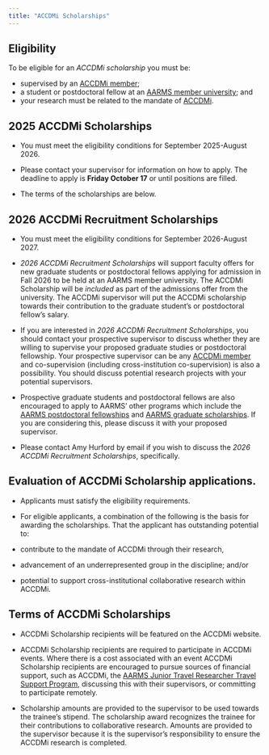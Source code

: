 ```yaml
---
title: "ACCDMi Scholarships"
---
```


## Eligibility

To be eligible for an *ACCDMi scholarship* you must be:

- supervised by an [ACCDMi member](https://ahurford.github.io/accdmi-website/members.html);
- a student or postdoctoral fellow at an [AARMS member university](https://aarms.math.ca/about/affiliated/); and
- your research must be related to the mandate of [ACCDMi](https://ahurford.github.io/accdmi-website/).

## 2025 ACCDMi Scholarships

- You must meet the eligibility conditions for September 2025-August 2026.

- Please contact your supervisor for information on how to apply. The deadline to apply is **Friday October 17** or until positions are filled.

- The terms of the scholarships are below.

## 2026 ACCDMi Recruitment Scholarships

- You must meet the eligibility conditions for September 2026-August 2027.

- *2026 ACCDMi Recruitment Scholarships* will support faculty offers for new graduate students or postdoctoral fellows applying for admission in Fall 2026 to be held at an AARMS member university. The ACCDMi Scholarship will be *included* as part of the admissions offer from the university. The ACCDMi supervisor will put the ACCDMi scholarship towards their contribution to the graduate student's or postdoctoral fellow's salary.

- If you are interested in *2026 ACCDMi Recruitment Scholarships*, you should contact your prospective supervisor to discuss whether they are willing to supervise your proposed graduate studies or postdoctoral fellowship. Your prospective supervisor can be any [ACCDMi member](https://ahurford.github.io/accdmi-website/members.html) and co-supervision (including cross-institution co-supervision) is also a possibility. You should discuss potential research projects with your potential supervisors.

- Prospective graduate students and postdoctoral fellows are also encouraged to apply to AARMS' other programs which include the [AARMS postdoctoral fellowships](https://aarms.math.ca/pdf/) and [AARMS graduate scholarships](https://aarms.math.ca/programs/scholarship/). If you are considering this, please discuss it with your proposed supervisor.

- Please contact Amy Hurford by email if you wish to discuss the *2026 ACCDMi Recruitment Scholarships*, specifically.

## Evaluation of ACCDMi Scholarship applications.

- Applicants must satisfy the eligibility requirements.

- For eligible applicants, a combination of the following is the basis for awarding the scholarships. That the applicant has outstanding potential to:

- contribute to the mandate of ACCDMi through their research,
- advancement of an underrepresented group in the discipline; and/or
- potential to support cross-institutional collaborative research within ACCDMi.

## Terms of ACCDMi Scholarships

- ACCDMi Scholarship recipients will be featured on the ACCDMi website.

- ACCDMi Scholarship recipients are required to participate in ACCDMi events. Where there is a cost associated with an event ACCDMi Scholarship recipients are encouraged to pursue sources of financial support, such as ACCDMi, the [AARMS Junior Travel Researcher Travel Support Program](https://aarms.math.ca/programs/travelsupport/), discussing this with their supervisors, or committing to participate remotely.

- Scholarship amounts are provided to the supervisor to be used towards the trainee's stipend. The scholarship award recognizes the trainee for their contributions to collaborative research. Amounts are provided to the supervisor because it is the supervisor's responsibility to ensure the ACCDMi research is completed.
